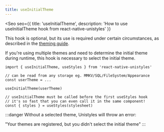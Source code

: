 ```yaml
---
title: useInitialTheme
---
```



<Seo
    seo={{
        title: 'useInitialTheme',
        description: 'How to use useInitialTheme hook from react-native-unistyles'
    }}
>

<Badge label="All platforms" />
<Badge label="2.0.0" />

This hook is optional, but its use is required under certain circumstances, as described in the [theming guide](/reference/theming/#select-theme).

If you're using multiple themes and need to determine the initial theme during runtime, this hook is necessary to select the initial theme.

```tsx /useInitialTheme/
import { useInitialTheme, useStyles } from 'react-native-unistyles'

// can be read from any storage eg. MMKV/SQL/FileSystem/Appearance
const userTheme = ...

useInitialTheme(userTheme)

// useInitialTheme must be called before the first useStyles hook
// it's so fast that you can even call it in the same component!
const { styles } = useStyles(stylesheet)
```

:::danger
Without a selected theme, Unistyles will throw an error:

"Your themes are registered, but you didn't select the initial theme"
:::

</Seo>
